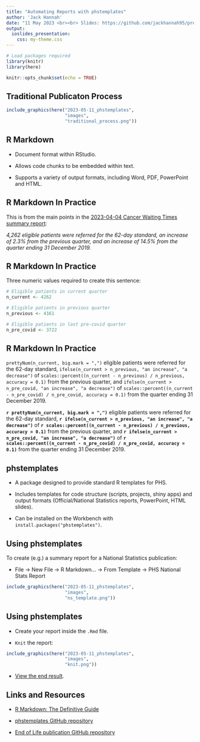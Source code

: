 ```yaml
---
title: "Automating Reports with phstemplates"
author: 'Jack Hannah'
date: "11 May 2023 <br><br> Slides: https://github.com/jackhannah95/presentations/tree/main/2023-05-11_phstemplates"
output:
  ioslides_presentation:
    css: my-theme.css
---
```


```r
# Load packages required
library(knitr)
library(here)

knitr::opts_chunk$set(echo = TRUE)
```

## Traditional Publicaton Process

```r
include_graphics(here("2023-05-11_phstemplates", 
                      "images", 
                      "traditional_process.png"))
```

## R Markdown

* Document format within RStudio.

* Allows code chunks to be embedded within text.

* Supports a variety of output formats, including Word, PDF, PowerPoint and HTML.

## R Markdown In Practice

This is from the main points in the [2023-04-04 Cancer Waiting Times summary report](https://publichealthscotland.scot/media/18856/2023-04-04-cwt-summary.pdf):

_4,262 eligible patients were referred for the 62-day standard, an increase of 2.3% from the previous quarter, and an increase of 14.5% from the quarter ending 31 December 2019._

## R Markdown In Practice

Three numeric values required to create this sentence:

```r
# Eligible patients in current quarter
n_current <- 4262

# Eligible patients in previous quarter
n_previous <- 4161

# Eligible patients in last pre-covid quarter
n_pre_covid <- 3722
```

## R Markdown In Practice

`prettyNum(n_current, big.mark = ",")` eligible patients were referred for the 62-day standard, `ifelse(n_current > n_previous, "an increase", "a decrease")` of `scales::percent((n_current - n_previous) / n_previous, accuracy = 0.1)` from the previous quarter, and `ifelse(n_current > n_pre_covid, "an increase", "a decrease")` of `scales::percent((n_current - n_pre_covid) / n_pre_covid, accuracy = 0.1)` from the quarter ending 31 December 2019.

**`r prettyNum(n_current, big.mark = ",")`** eligible patients were referred for the 62-day standard, **`r ifelse(n_current > n_previous, "an increase", "a decrease")`** of **`r scales::percent((n_current - n_previous) / n_previous, accuracy = 0.1)`** from the previous quarter, and **`r ifelse(n_current > n_pre_covid, "an increase", "a decrease")`** of **`r scales::percent((n_current - n_pre_covid) / n_pre_covid, accuracy = 0.1)`** from the quarter ending 31 December 2019.

## phstemplates

* A package designed to provide standard R templates for PHS.

* Includes templates for code structure (scripts, projects, shiny apps) and output formats (Official/National Statistics reports, PowerPoint, HTML slides).

* Can be installed on the Workbench with `install.packages("phstemplates")`.

## Using phstemplates

To create (e.g.) a summary report for a National Statistics publication:

* File -> New File -> R Markdown... -> From Template -> PHS National Stats Report

```r
include_graphics(here("2023-05-11_phstemplates", 
                      "images", 
                      "ns_template.png"))
```

## Using phstemplates

* Create your report inside the `.Rmd` file.

* `Knit` the report:

```r
include_graphics(here("2023-05-11_phstemplates", 
                      "images", 
                      "knit.png"))
```

* [View the end result](https://github.com/jackhannah95/presentations/raw/main/2023-05-11_phstemplates/example-report/example-report.docx).

## Links and Resources

* [R Markdown: The Definitive Guide](https://bookdown.org/yihui/rmarkdown/)

* [phstemplates GitHub repository](https://github.com/Public-Health-Scotland/phstemplates)

* [End of Life publication GitHub repository](https://github.com/Public-Health-Scotland/end-of-life-pub/)

